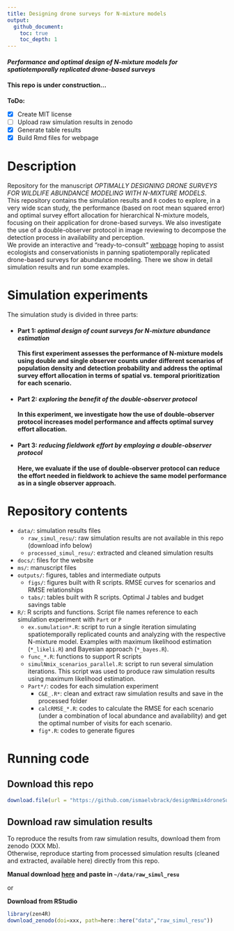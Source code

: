 ```yaml
---
title: Designing drone surveys for N-mixture models
output: 
  github_document:
    toc: true
    toc_depth: 1
---
```


#### ***Performance and optimal design of N-mixture models for spatiotemporally replicated drone-based surveys***

#### This repo is under construction...

**ToDo:**\

  - [X] Create MIT license 
  - [ ] Upload raw simulation results in zenodo
  - [X] Generate table results
  - [x] Build Rmd files for webpage

# Description
Repository for the manuscript *OPTIMALLY DESIGNING DRONE SURVEYS FOR WILDLIFE ABUNDANCE MODELING WITH N-MIXTURE MODELS*.\
This repository contains the simulation results and `R` codes to explore, in a very wide scan study, the performance (based on root mean squared error) and optimal survey effort allocation for hierarchical N-mixture models, focusing on their application for drone-based surveys. We also investigate the use of a double-observer protocol in image reviewing to decompose the detection process in availability and perception.\
We provide an interactive and "ready-to-consult" [webpage](https://ismaelvbrack.github.io/designNmix4droneSurveys) hoping to assist ecologists and conservationists in panning spatiotemporally replicated drone-based surveys for abundance modeling. There we show in detail simulation results and run some examples.

# Simulation experiments
The simulation study is divided in three parts:

- #### Part 1: *optimal design of count surveys for N-mixture abundance estimation*
**This first experiment assesses the performance of N-mixture models using double and single observer counts under different scenarios of population density and detection probability and address the optimal survey effort allocation in terms of spatial vs. temporal prioritization for each scenario.**\

- #### Part 2: *exploring the benefit of the double-observer protocol*
**In this experiment, we investigate how the use of double-observer protocol increases model performance and affects optimal survey effort allocation.**\

- #### Part 3: *reducing fieldwork effort by employing a double-observer protocol*
**Here, we evaluate if the use of double-observer protocol can reduce the effort needed in fieldwork to achieve the same model performance as in a single observer approach.**\


# Repository contents
- `data/`: simulation results files
  + `raw_simul_resu/`: raw simulation results are not available in this repo (download info below)
  + `processed_simul_resu/`: extracted and cleaned simulation results
- `docs/`: files for the website
- `ms/`: manuscript files
- `outputs/`: figures, tables and intermediate outputs
  + `figs/`: figures built with R scripts. RMSE curves for scenarios and RMSE relationships
  + `tabs/`: tables built with R scripts. Optimal J tables and budget savings table
- `R/`: R scripts and functions. Script file names reference to each simulation experiment with `Part` or `P` 
  + `ex.sumulation*.R`: script to run a single iteration simulating spatiotemporally replicated counts and analyzing with the respective N-mixture model. Examples with maximum likelihood estimation (`*_likeli.R`) and Bayesian approach (`*_bayes.R`). 
  + `func_*.R`: functions to support R scripts
  + `simulNmix_scenarios_parallel.R`: script to run several simulation iterations. This script was used to produce raw simulation results using maximum likelihood estimation.
  + `Part*/`: codes for each simulation experiment
    - `C&E_.R*`: clean and extract raw simulation results and save in the processed folder
    - `calcRMSE_*.R`: codes to calculate the RMSE for each scenario (under a combination of local abundance and availability) and get the optimal number of visits for each scenario.
    - `fig*.R`: codes to generate figures
  

# Running code
## Download this repo
```r
download.file(url = "https://github.com/ismaelvbrack/designNmix4droneSurveys/archive/main.zip", destfile = "designNmix4droneSurveys.zip")

```

## Download raw simulation results
To reproduce the results from raw simulation results, download them from zenodo  (XXX Mb).\
Otherwise, reproduce starting from processed simulation results (cleaned and extracted, available here) directly from this repo.

**Manual download [here](http..) and paste in `~/data/raw_simul_resu`**

or

**Download from RStudio**
```r
library(zen4R)
download_zenodo(doi=xxx, path=here::here("data","raw_simul_resu"))
```
